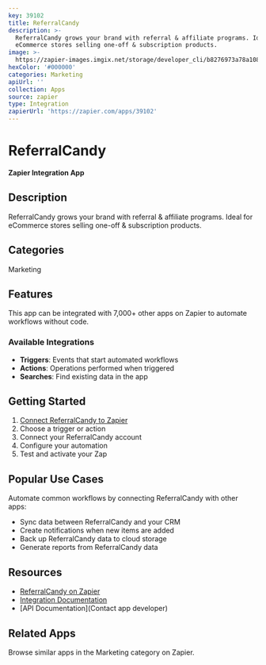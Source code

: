 ```yaml
---
key: 39102
title: ReferralCandy
description: >-
  ReferralCandy grows your brand with referral & affiliate programs. Ideal for
  eCommerce stores selling one-off & subscription products.
image: >-
  https://zapier-images.imgix.net/storage/developer_cli/b8276973a78a10870f79857693e719a3.png?auto=format%2Ccompress&ixlib=python-3.0.0&q=50
hexColor: '#000000'
categories: Marketing
apiUrl: ''
collection: Apps
source: zapier
type: Integration
zapierUrl: 'https://zapier.com/apps/39102'
---
```

# ReferralCandy

**Zapier Integration App**

## Description

ReferralCandy grows your brand with referral & affiliate programs. Ideal for eCommerce stores selling one-off & subscription products.

## Categories

Marketing

## Features

This app can be integrated with 7,000+ other apps on Zapier to automate workflows without code.

### Available Integrations

- **Triggers**: Events that start automated workflows
- **Actions**: Operations performed when triggered
- **Searches**: Find existing data in the app

## Getting Started

1. [Connect ReferralCandy to Zapier](https://zapier.com/apps/39102)
2. Choose a trigger or action
3. Connect your ReferralCandy account
4. Configure your automation
5. Test and activate your Zap

## Popular Use Cases

Automate common workflows by connecting ReferralCandy with other apps:

- Sync data between ReferralCandy and your CRM
- Create notifications when new items are added
- Back up ReferralCandy data to cloud storage
- Generate reports from ReferralCandy data

## Resources

- [ReferralCandy on Zapier](https://zapier.com/apps/39102)
- [Integration Documentation](https://zapier.com/apps/39102/integrations)
- [API Documentation](Contact app developer)

## Related Apps

Browse similar apps in the Marketing category on Zapier.
